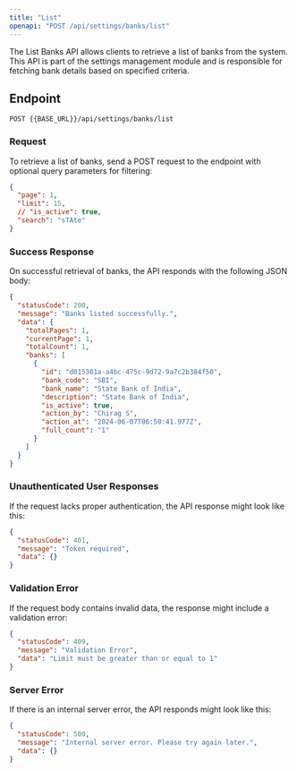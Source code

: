 ---
title: "List"
openapi: "POST /api/settings/banks/list"
---

The List Banks API allows clients to retrieve a list of banks from the system. This API is part of the settings management module and is responsible for fetching bank details based on specified criteria.

## Endpoint

`POST {{BASE_URL}}/api/settings/banks/list`

### Request

To retrieve a list of banks, send a POST request to the endpoint with optional query parameters for filtering:

```json
{
  "page": 1,
  "limit": 15,
  // "is_active": true,
  "search": "sTAte"
}
```

### Success Response

On successful retrieval of banks, the API responds with the following JSON body:

```json
{
  "statusCode": 200,
  "message": "Banks listed successfully.",
  "data": {
    "totalPages": 1,
    "currentPage": 1,
    "totalCount": 1,
    "banks": [
      {
        "id": "d015301a-a4bc-475c-9d72-9a7c2b384f50",
        "bank_code": "SBI",
        "bank_name": "State Bank of India",
        "description": "State Bank of India",
        "is_active": true,
        "action_by": "Chirag S",
        "action_at": "2024-06-07T06:50:41.977Z",
        "full_count": "1"
      }
    ]
  }
}
```

### Unauthenticated User Responses

If the request lacks proper authentication, the API response might look like this:

```json
{
  "statusCode": 401,
  "message": "Token required",
  "data": {}
}
```

### Validation Error

If the request body contains invalid data, the response might include a validation error:

```json
{
  "statusCode": 409,
  "message": "Validation Error",
  "data": "Limit must be greater than or equal to 1"
}
```

### Server Error

If there is an internal server error, the API responds might look like this:

```json
{
  "statusCode": 500,
  "message": "Internal server error. Please try again later.",
  "data": {}
}
```
